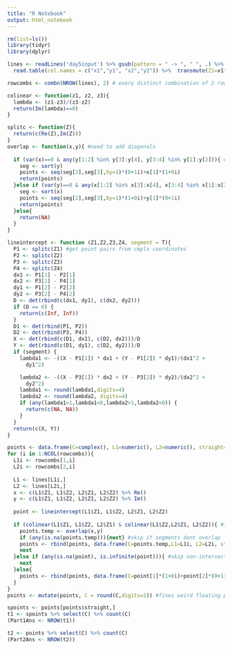 ---
title: "R Notebook"
output: html_notebook
---

```{r}
rm(list=ls())
library(tidyr)
library(dplyr)

lines <- readLines('day5input') %>% gsub(pattern = " -> ", " ", .) %>% gsub(pattern=",", " ", .) %>% textConnection() %>% 
  read.table(col.names = c("x1","y1", "x2","y2")) %>%  transmute(Z1=x1*(1+0i)+y1*(0+1i), Z2=x2*(1+0i)+y2*(0+1i)) %>%  mutate(straight=Re(Z1) == Re(Z2) | Im(Z1) == Im(Z2)) 

rowcombs <- combn(NROW(lines), 2) # every distinct combination of 2 rows
```

```{r}
colinear <- function(z1, z2, z3){
  lambda <- (z1-z3)/(z3-z2)
  return(Im(lambda)==0) 
}

splitc <- function(Z){
  return(c(Re(Z),Im(Z)))
}
overlap <- function(x,y){ #need to add diagonals
  
  if (var(x)==0 & any(y[1:2] %in% y[3]:y[4], y[3:4] %in% y[1]:y[2])){ #if  vertical and overlaps
    seg <- sort(y)
    points <- seq(seg[2],seg[3],by=1)*(0+1i)+x[1]*(1+0i)
    return(points)
  }else if (var(y)==0 & any(x[1:2] %in% x[3]:x[4], x[3:4] %in% x[1]:x[2])){ #if horizontal and overlaps
    seg <- sort(x)
    points <- seq(seg[2],seg[3],by=1)*(1+0i)+y[1]*(0+1i)
    return(points)
  }else{
    return(NA)
  }
}

lineintercept <- function (Z1,Z2,Z3,Z4, segment = T){
  P1 <- splitc(Z1) #get point pairs from cmplx coordinates
  P2 <- splitc(Z2)
  P3 <- splitc(Z3)
  P4 <- splitc(Z4)
  dx1 <- P1[1] - P2[1]
  dx2 <- P3[1] - P4[1]
  dy1 <- P1[2] - P2[2]
  dy2 <- P3[2] - P4[2]
  D <- det(rbind(c(dx1, dy1), c(dx2, dy2)))
  if (D == 0) {
    return(c(Inf, Inf))
  }
  D1 <- det(rbind(P1, P2))
  D2 <- det(rbind(P3, P4))
  X <- det(rbind(c(D1, dx1), c(D2, dx2)))/D
  Y <- det(rbind(c(D1, dy1), c(D2, dy2)))/D
  if (segment) {
    lambda1 <- -((X - P1[1]) * dx1 + (Y - P1[2]) * dy1)/(dx1^2 + 
      dy1^2)

    lambda2 <- -((X - P3[1]) * dx2 + (Y - P3[2]) * dy2)/(dx2^2 + 
      dy2^2)
    lambda1 <- round(lambda1,digits=4)
    lambda2 <- round(lambda2, digits=4)
    if (any(lambda1>1,lambda1<0,lambda2>1,lambda2<0)) {
      return(c(NA, NA))
    }
  }
  return(c(X, Y))
}
```

```{r}
points <- data.frame(C=complex(), L1=numeric(), L2=numeric(), straight=logical())
for (i in 1:NCOL(rowcombs)){
  L1i <- rowcombs[1,i]
  L2i <- rowcombs[2,i]
  
  L1 <- lines[L1i,]
  L2 <- lines[L2i,]
  x <- c(L1$Z1, L1$Z2, L2$Z1, L2$Z2) %>% Re()
  y <- c(L1$Z1, L1$Z2, L2$Z1, L2$Z2) %>% Im()
  
  point <- lineintercept(L1$Z1, L1$Z2, L2$Z1, L2$Z2)
  
  if (colinear(L1$Z1, L1$Z2, L2$Z1) & colinear(L1$Z2,L2$Z1, L2$Z2)){ #if two lines are colinear
    points.temp <- overlap(x,y)
    if (any(is.na(points.temp))){next} #skip if segments dont overlap
    points <- rbind(points, data.frame(C=points.temp,L1=L1i, L2=L2i, straight=L1$straight & L2$straight))
    next
  }else if (any(is.na(point), is.infinite(point))){ #skip non-intersecting segments
    next
  }else{
    points <- rbind(points, data.frame(C=point[1]*(1+0i)+point[2]*(0+1i),L1=L1i,L2=L2i,straight=L1$straight & L2$straight))
  }
}
points <- mutate(points, C = round(C,digits=2)) #fixes weird floating point issue
```

```{r}
spoints <- points[points$straight,]
t1 <- spoints %>% select(C) %>% count(C)
(Part1Ans <- NROW(t1))
```

```{r}
t2 <- points %>% select(C) %>% count(C)
(Part2Ans <- NROW(t2))
```

